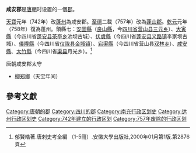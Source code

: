 '''咸安郡'''是[[唐朝|唐朝]]时设置的一個[[郡|郡]]。

[[天宝_(唐朝)|天寶]]元年（742年）改[[蓬州|蓬州]]為咸安郡。[[至德_(唐朝)|至德]]二載（757年）改為[[蓬山郡_(至德)|蓬山郡]]。[[乾元_(唐朝)|乾元]]元年（758年）復為蓬州。領縣七：[[安固县_(南梁)|安固縣]]（[[良山縣|良山縣]]，今[[四川省|四川省]][[营山县|营山县]][[三元乡|三元乡]]）、[[大寅縣|大寅縣]]（今四川省[[蓬安县|蓬安县]][[茶亭乡|茶亭乡]]池坝古城）、[[伏虞縣|伏虞縣]]（今四川省[[蓬安县|蓬安县]][[义路镇|义路镇]]李家坝古城）、[[儀隴縣|儀隴縣]]（今四川省[[仪陇县|仪陇县]][[金城镇_(仪陇县)|金城镇]]）、[[宕渠縣|宕渠縣]]（今四川省营山县[[双林乡|双林乡]]）、[[咸安縣|咸安縣]]、[[大竹縣|大竹縣]]（今四川省[[渠县|渠县]]月光乡）。<ref>郁賢皓著.唐刺史考全編 （1-5冊）.安徽大學出版社,2000年01月第1版.第2876頁</ref>
;唐朝咸安郡太守
*[[柳郑卿|柳郑卿]]（天宝年间）
==參考文獻==
<div class="references-small">
<references></references>
</div>

{{唐朝行政区划小作品}}
{{DEFAULTSORT:X}}
[[Category:唐朝的郡|Category:唐朝的郡]]
[[Category:四川的郡|Category:四川的郡]]
[[Category:南充行政区划史|Category:南充行政区划史]]
[[Category:达州行政区划史|Category:达州行政区划史]]
[[Category:742年建立的行政区划|Category:742年建立的行政区划]]
[[Category:757年废除的行政区划|Category:757年废除的行政区划]]